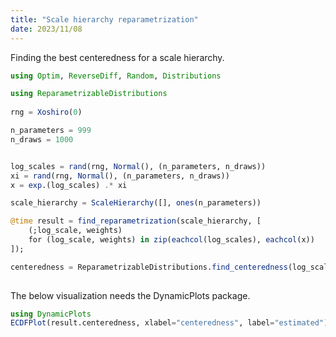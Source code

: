 ```yaml
---
title: "Scale hierarchy reparametrization"
date: 2023/11/08
---
```


Finding the best centeredness for a scale hierarchy.

```julia

using Optim, ReverseDiff, Random, Distributions

using ReparametrizableDistributions
 
rng = Xoshiro(0)

n_parameters = 999
n_draws = 1000


log_scales = rand(rng, Normal(), (n_parameters, n_draws))
xi = rand(rng, Normal(), (n_parameters, n_draws))
x = exp.(log_scales) .* xi

scale_hierarchy = ScaleHierarchy([], ones(n_parameters))

@time result = find_reparametrization(scale_hierarchy, [
    (;log_scale, weights)
    for (log_scale, weights) in zip(eachcol(log_scales), eachcol(x))
]);

centeredness = ReparametrizableDistributions.find_centeredness(log_scales, x, ones(n_parameters))
 
```
The below visualization needs the DynamicPlots package. 
```julia
using DynamicPlots 
ECDFPlot(result.centeredness, xlabel="centeredness", label="estimated") + Vline([0], label="ideal") 
``` 
